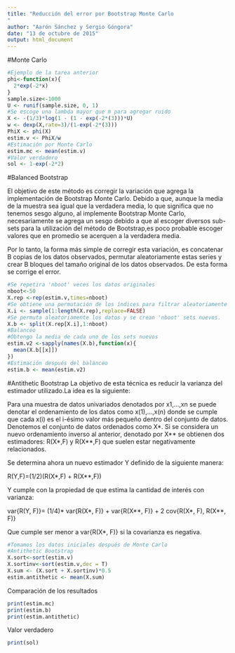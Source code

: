 ```yaml
---
title: "Reducción del error por Bootstrap Monte Carlo
"
author: "Aarón Sánchez y Sergio Góngora"
date: "13 de octubre de 2015"
output: html_document
---
```

#Monte Carlo
```r
#Ejemplo de la tarea anterior
phi<-function(x){
  2*exp(-2*x)
}
sample.size<-1000
U <- runif(sample.size, 0, 1) 
#Se escoge una lambda mayor que m para agregar ruido
X <- -(1/3)*log(1 - (1 - exp(-2*(3)))*U)
w <- dexp(X,rate=3)/(1-exp(-2*(3)))
PhiX <- phi(X)
estim.v <- PhiX/w
#Estimación por Monte Carlo
estim.mc <- mean(estim.v)
#Valor verdadero
sol <- 1-exp(-2*2)
```
#Balanced Bootstrap

El objetivo de este método es corregir la variación que agrega la implementación de Bootstrap Monte Carlo. Debido a que, aunque la media de la muestra sea igual que la verdadera media, lo que significa que no tenemos sesgo alguno, al implemente Bootstrap Monte Carlo, necesariamente se agrega un sesgo debido a que al escoger diversos sub-sets para la utilización del método de Bootstrap,es poco probable escoger valores que en promedio se acerquen a la verdadera media.

Por lo tanto, la forma más simple de corregir esta variación, es concatenar B copias de los datos observados, permutar aleatoriamente estas series y crear B bloques del tamaño original de los datos observados. De esta forma se corrige el error.


```r
#Se repetira 'nboot' veces los datos originales
nboot<-50
X.rep <-rep(estim.v,times=nboot)
#Se obtiene una permutación de los índices para filtrar aleatoriamente los datos
X.i <- sample(1:length(X.rep),replace=FALSE)
#Se permuta aleatoriamente los datos y se crean 'nboot' sets nuevos.
X.b <- split(X.rep[X.i],1:nboot)
#Balanceo
#Obtengo la media de cada uno de los sets nuevos
estim.v2 <-sapply(names(X.b),function(x){
  mean(X.b[[x]])
})
#Estimación después del balanceo
estim.b <- mean(estim.v2)
```
#Antithetic Bootstrap
La objetivo de esta técnica es reducir la varianza del estimador utilizado.La idea es la siguiente:

Para una muestra de datos univariados denotados por x1,...,xn se puede denotar el ordenamiento de los datos como x(1),...,x(n) donde se cumple que cada x(i) es el i-ésimo valor más pequeño dentro del conjunto de datos. Denotemos el conjunto de datos ordenados como X\*. Si se considera un nuevo ordenamiento inverso al anterior, denotado por X\*\* se obtienen dos estimadores: R(X\*,F) y R(X\*\*,F) que suelen estar negativamente relacionados. 

Se determina ahora un nuevo estimador Y definido de la siguiente manera: 

R(Y,F)=(1/2)(R(X\*,F) + R(X\*\*,F)) 

Y cumple con la propiedad de que estima la cantidad de interés con varianza:

var{R(Y, F)}= (1/4)\* var{R(X\*, F)} + var{R(X\*\*, F)} + 2 cov{R(X\*, F), R(X\*\*, F)} 

Que cumple ser menor a var{R(X\*, F)} si la covarianza es negativa.

```r
#Tomamos los datos iniciales después de Monte Carlo
#Antithetic Bootstrap
X.sort<-sort(estim.v)
X.sortinv<-sort(estim.v,dec = T)
X.sum <- (X.sort + X.sortinv)*0.5
estim.antithetic <- mean(X.sum)
```

Comparación de los resultados

```r
print(estim.mc)
print(estim.b)
print(estim.antithetic)
```

Valor verdadero
```r
print(sol)
```


